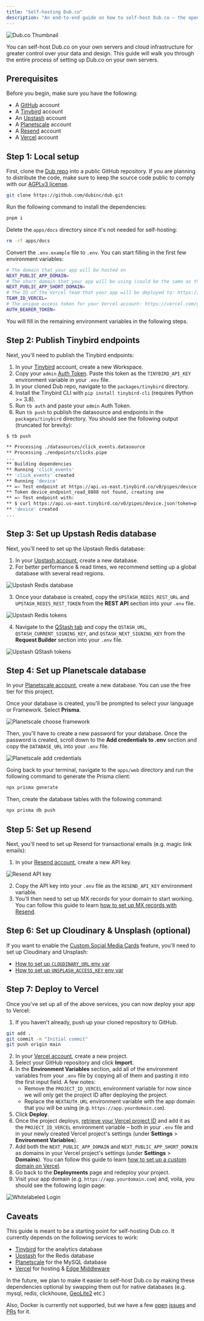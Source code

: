 ```yaml
---
title: "Self-hosting Dub.co"
description: "An end-to-end guide on how to self-host Dub.co – the open-source link management platform."
---
```


<img
  className="rounded-lg border border-gray-100"
  src="https://dub.co/_static/thumbnail.png"
  alt="Dub.co Thumbnail"
/>

You can self-host Dub.co on your own servers and cloud infrastructure for greater control over your data and design. This guide will walk you through the entire process of setting up Dub.co on your own servers.

## Prerequisites

Before you begin, make sure you have the following:

- A [GitHub](https://github.com/) account
- A [Tinybird](https://www.tinybird.co/) account
- An [Upstash](https://upstash.com/) account
- A [Planetscale](https://planetscale.com/) account
- A [Resend](https://resend.com/) account
- A [Vercel](https://vercel.com/) account

## Step 1: Local setup

First, clone the [Dub repo](https://dub.sh/github) into a public GitHub repository. If you are planning to distribute the code, make sure to keep the source code public to comply with our [AGPLv3 license](https://dub.sh/license).

```bash
git clone https://github.com/dubinc/dub.git
```

Run the following command to install the dependencies:

```bash
pnpm i
```

Delete the `apps/docs` directory since it's not needed for self-hosting:

```bash
rm -rf apps/docs
```

Convert the `.env.example` file to `.env`. You can start filling in the first few environment variables:

```bash
# The domain that your app will be hosted on
NEXT_PUBLIC_APP_DOMAIN=
# The short domain that your app will be using (could be the same as the above)
NEXT_PUBLIC_APP_SHORT_DOMAIN=
# The ID of the Vercel team that your app will be deployed to: https://vercel.com/docs/accounts/create-a-team#find-your-team-id
TEAM_ID_VERCEL=
# The unique access token for your Vercel account: https://vercel.com/guides/how-do-i-use-a-vercel-api-access-token
AUTH_BEARER_TOKEN=
```

You will fill in the remaining environment variables in the following steps.

## Step 2: Publish Tinybird endpoints

Next, you'll need to publish the Tinybird endpoints:

1. In your [Tinybird](https://tinybird.co/) account, create a new Workspace.
2. Copy your `admin` [Auth Token](https://www.tinybird.co/docs/concepts/auth-tokens.html). Paste this token as the `TINYBIRD_API_KEY` environment variable in your `.env` file.
3. In your cloned Dub repo, navigate to the `packages/tinybird` directory.
4. Install the Tinybird CLI with `pip install tinybird-cli` (requires Python >= 3.8).
5. Run `tb auth` and paste your `admin` Auth Token.
6. Run `tb push` to publish the datasource and endpoints in the `packages/tinybird` directory. You should see the following output (truncated for brevity):

```bash
$ tb push

** Processing ./datasources/click_events.datasource
** Processing ./endpoints/clicks.pipe
...
** Building dependencies
** Running 'click_events'
** 'click_events' created
** Running 'device'
** => Test endpoint at https://api.us-east.tinybird.co/v0/pipes/device.json
** Token device_endpoint_read_8888 not found, creating one
** => Test endpoint with:
** $ curl https://api.us-east.tinybird.co/v0/pipes/device.json?token=p.ey...NWeaoTLM
** 'device' created
...
```

## Step 3: Set up Upstash Redis database

Next, you'll need to set up the Upstash Redis database:

1. In your [Upstash account](https://console.upstash.com/), create a new database.
2. For better performance & read times, we recommend setting up a global database with several read regions.

![Upstash Redis database](/images/upstash-create-db.png)

3. Once your database is created, copy the `UPSTASH_REDIS_REST_URL` and `UPSTASH_REDIS_REST_TOKEN` from the **REST API** section into your `.env` file.

![Upstash Redis tokens](/images/upstash-redis-tokens.png)

4. Navigate to the [QStash tab](https://console.upstash.com/qstash) and copy the `QSTASH_URL`, `QSTASH_CURRENT_SIGNING_KEY`, and `QSTASH_NEXT_SIGNING_KEY` from the **Request Builder** section into your `.env` file.

![Upstash QStash tokens](/images/upstash-qstash-tokens.png)

## Step 4: Set up Planetscale database

In your [Planetscale account](https://app.planetscale.com/), create a new database. You can use the free tier for this project.

Once your database is created, you'll be prompted to select your language or Framework. Select **Prisma**.

![Planetscale choose framework](/images/planetscale-choose-framework.png)

Then, you'll have to create a new password for your database. Once the password is created, scroll down to the **Add credentials to .env** section and copy the `DATABASE_URL` into your `.env` file.

![Planetscale add credentials](/images/planetscale-add-credentials.png)

Going back to your terminal, navigate to the `apps/web` directory and run the following command to generate the Prisma client:

```bash
npx prisma generate
```

Then, create the database tables with the following command:

```bash
npx prisma db push
```

## Step 5: Set up Resend

Next, you'll need to set up Resend for transactional emails (e.g. magic link emails):

1. In your [Resend account](https://resend.com/overview), create a new API key.

![Resend API key](/images/resend-api-key.png)

2. Copy the API key into your `.env` file as the `RESEND_API_KEY` environment variable.
3. You'll then need to set up MX records for your domain to start working. You can follow this guide to learn [how to set up MX records with Resend](https://resend.com/docs/dashboard/domains/introduction).

## Step 6: Set up Cloudinary & Unsplash (optional)

If you want to enable the [Custom Social Media Cards](https://dub.co/help/article/how-to-create-link#custom-social-media-cards) feature, you'll need to set up Cloudinary and Unsplash:

- [How to set up `CLOUDINARY_URL` env var](https://cloudinary.com/documentation/node_quickstart#set_your_api_environment_variable)
- [How to set up `UNSPLASH_ACCESS_KEY` env var](https://unsplash.com/documentation#creating-a-developer-account)

## Step 7: Deploy to Vercel

Once you've set up all of the above services, you can now deploy your app to Vercel:

1. If you haven't already, push up your cloned repository to GitHub.

```bash
git add .
git commit -m "Initial commit"
git push origin main
```

2. In your [Vercel account](https://vercel.com/), create a new project.
3. Select your GitHub repository and click **Import**.
4. In the **Environment Variables** section, add all of the environment variables from your `.env` file by copying all of them and pasting it into the first input field. A few notes:
   - Remove the `PROJECT_ID_VERCEL` environment variable for now since we will only get the project ID after deploying the project.
   - Replace the `NEXTAUTH_URL` environment variable with the app domain that you will be using (e.g. `https://app.yourdomain.com`).
5. Click **Deploy**.
6. Once the project deploys, [retrieve your Vercel project ID](https://vercel.com/docs/projects/overview#project-id) and add it as the `PROJECT_ID_VERCEL` environment variable – both in your `.env` file and in your newly created Vercel project's settings (under **Settings** > **Environment Variables**).
7. Add both the `NEXT_PUBLIC_APP_DOMAIN` and `NEXT_PUBLIC_APP_SHORT_DOMAIN` as domains in your Vercel project's settings (under **Settings** > **Domains**). You can follow this guide to learn [how to set up a custom domain on Vercel](https://vercel.com/docs/projects/domains/add-a-domain).
8. Go back to the **Deployments** page and redeploy your project.
9. Visit your app domain (e.g. `https://app.yourdomain.com`) and, voila, you should see the following login page:

![Whitelabeled Login](/images/whitelabeled-login.png)

## Caveats

This guide is meant to be a starting point for self-hosting Dub.co. It currently depends on the following services to work:

- [Tinybird](https://www.tinybird.co/) for the analytics database
- [Upstash](https://upstash.com/) for the Redis database
- [Planetscale](https://planetscale.com/) for the MySQL database
- [Vercel](https://vercel.com/) for hosting & [Edge Middleware](https://vercel.com/docs/functions/edge-middleware)

In the future, we plan to make it easier to self-host Dub.co by making these dependencies optional by swapping them out for native databases (e.g. mysql, redis, clickhouse, [GeoLite2](https://github.com/GitSquared/node-geolite2-redist) etc.)

Also, Docker is currently not supported, but we have a few [open](https://github.com/dubinc/dub/issues/25) [issues](https://github.com/dubinc/dub/issues/378) and [PRs](https://github.com/dubinc/dub/pull/391) for it.
